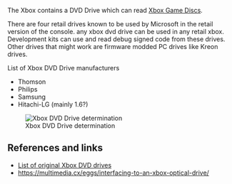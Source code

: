 The Xbox contains a DVD Drive which can read [[Xbox Game Disc|Xbox Game Discs]].

There are four retail drives known to be used by Microsoft in the retail version of the console.
any xbox dvd drive can be used in any retail xbox. Development kits can use and read debug signed code from these drives.
Other drives that might work are firmware modded PC drives like Kreon drives. 

List of Xbox DVD Drive manufacturers
* Thomson
* Philips
* Samsung
* Hitachi-LG (mainly 1.6?)

[[File:Xbox_drivedetermination.png|Xbox DVD Drive determination]]

== References and links == 

* [http://web.archive.org/web/20151026074806/http://home.comcast.net/~admiral_powerslave/dvddrives.html List of original Xbox DVD drives]
* https://multimedia.cx/eggs/interfacing-to-an-xbox-optical-drive/